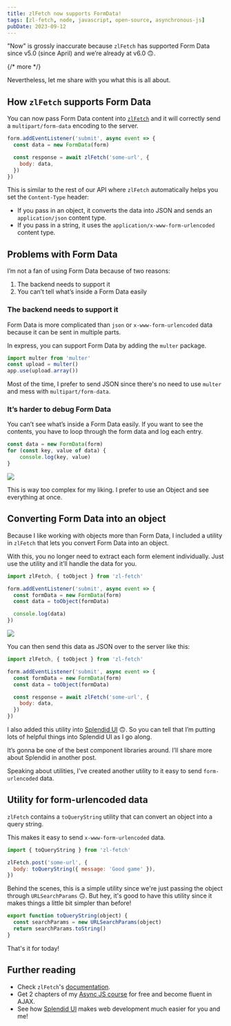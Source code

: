 ```yaml
---
title: zlFetch now supports FormData!
tags: [zl-fetch, node, javascript, open-source, asynchronous-js]
pubDate: 2023-09-12
---
```


"Now" is grossly inaccurate because `zlFetch` has supported Form Data since v5.0 (since April) and we’re already at v6.0 🙃.

{/* more */}

Nevertheless, let me share with you what this is all about.

## How `zlFetch` supports Form Data

You can now pass Form Data content into [`zlFetch`](https://github.com/zellwk/zl-fetch) and it will correctly send a `multipart/form-data` encoding to the server.

```js
form.addEventListener('submit', async event => {
  const data = new FormData(form)

  const response = await zlFetch('some-url', {
    body: data,
  })
})
```

This is similar to the rest of our API where `zlFetch` automatically helps you set the `Content-Type` header:

- If you pass in an object, it converts the data into JSON and sends an `application/json` content type.
- If you pass in a string, it uses the `application/x-www-form-urlencoded` content type.

## Problems with Form Data

I’m not a fan of using Form Data because of two reasons:

1. The backend needs to support it
2. You can’t tell what’s inside a Form Data easily

### The backend needs to support it

Form Data is more complicated than `json` or `x-www-form-urlencoded` data because it can be sent in multiple parts.

In express, you can support Form Data by adding the `multer` package.

```js
import multer from 'multer'
const upload = multer()
app.use(upload.array())
```

Most of the time, I prefer to send JSON since there's no need to use `multer` and mess with `multipart/form-data`.

### It’s harder to debug Form Data

You can’t see what’s inside a Form Data easily. If you want to see the contents, you have to loop through the form data and log each entry.

```js
const data = new FormData(form)
for (const key, value of data) {
	console.log(key, value)
}
```

<Image src='/images/blog/zl-fetch-form-data/logging-form-data.png' />

This is way too complex for my liking. I prefer to use an Object and see everything at once.

## Converting Form Data into an object

Because I like working with objects more than Form Data, I included a utility in `zlFetch` that lets you convert Form Data into an object.

With this, you no longer need to extract each form element individually. Just use the utility and it’ll handle the data for you.

```js
import zlFetch, { toObject } from 'zl-fetch'

form.addEventListener('submit', async event => {
  const formData = new FormData(form)
  const data = toObject(formData)

  console.log(data)
})
```

<Image src='/images/blog/zl-fetch-form-data/logging-to-object.png' />

You can then send this data as JSON over to the server like this:

```js
import zlFetch, { toObject } from 'zl-fetch'

form.addEventListener('submit', async event => {
  const formData = new FormData(form)
  const data = toObject(formData)

  const response = await zlFetch('some-url', {
    body: data,
  })
})
```

I also added this utility into [Splendid UI](https://splendid-ui.com) 🙃. So you can tell that I’m putting lots of helpful things into Splendid UI as I go along.

It’s gonna be one of the best component libraries around. I’ll share more about Splendid in another post.

Speaking about utilities, I've created another utility to it easy to send `form-urlencoded` data.

## Utility for form-urlencoded data

`zlFetch` contains a `toQueryString` utility that can convert an object into a query string.

This makes it easy to send `x-www-form-urlencoded` data.

```js
import { toQueryString } from 'zl-fetch'

zlFetch.post('some-url', {
  body: toQueryString({ message: 'Good game' }),
})
```

Behind the scenes, this is a simple utility since we're just passing the object through `URLSearchParams` 🙃. But hey, it's good to have this utility since it makes things a little bit simpler than before!

```js
export function toQueryString(object) {
  const searchParams = new URLSearchParams(object)
  return searchParams.toString()
}
```

That's it for today!

## Further reading

- Check `zlFetch`'s [documentation](https://github.com/zellwk/zl-fetch).
- Get 2 chapters of my [Async JS course](https://magicaldevschool.com/courses/mastering-async-js) for free and become fluent in AJAX.
- See how [Splendid UI](https://splendid-ui.com) makes web development much easier for you and me!
